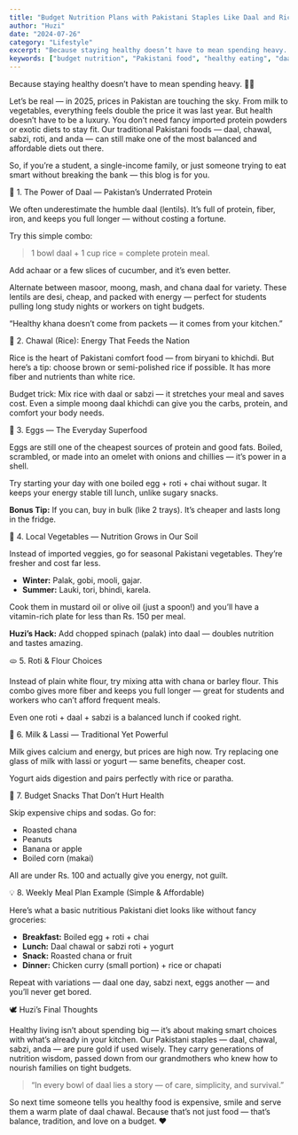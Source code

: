 ```yaml
---
title: "Budget Nutrition Plans with Pakistani Staples Like Daal and Rice"
author: "Huzi"
date: "2024-07-26"
category: "Lifestyle"
excerpt: "Because staying healthy doesn’t have to mean spending heavy. Learn how to create balanced, affordable meals using traditional Pakistani foods like daal, rice, and sabzi."
keywords: ["budget nutrition", "Pakistani food", "healthy eating", "daal chawal", "affordable meals", "student budget", "family budget"]
---
```


Because staying healthy doesn’t have to mean spending heavy. 🍛✨

Let’s be real — in 2025, prices in Pakistan are touching the sky. From milk to vegetables, everything feels double the price it was last year. But health doesn’t have to be a luxury. You don’t need fancy imported protein powders or exotic diets to stay fit.
Our traditional Pakistani foods — daal, chawal, sabzi, roti, and anda — can still make one of the most balanced and affordable diets out there.

So, if you’re a student, a single-income family, or just someone trying to eat smart without breaking the bank — this blog is for you.

🥣 1. The Power of Daal — Pakistan’s Underrated Protein

We often underestimate the humble daal (lentils).
It’s full of protein, fiber, iron, and keeps you full longer — without costing a fortune.

Try this simple combo:

> 1 bowl daal + 1 cup rice = complete protein meal.

Add achaar or a few slices of cucumber, and it’s even better.

Alternate between masoor, moong, mash, and chana daal for variety.
These lentils are desi, cheap, and packed with energy — perfect for students pulling long study nights or workers on tight budgets.

“Healthy khana doesn’t come from packets — it comes from your kitchen.”

🍚 2. Chawal (Rice): Energy That Feeds the Nation

Rice is the heart of Pakistani comfort food — from biryani to khichdi.
But here’s a tip: choose brown or semi-polished rice if possible. It has more fiber and nutrients than white rice.

Budget trick: Mix rice with daal or sabzi — it stretches your meal and saves cost.
Even a simple moong daal khichdi can give you the carbs, protein, and comfort your body needs.

🍳 3. Eggs — The Everyday Superfood

Eggs are still one of the cheapest sources of protein and good fats.
Boiled, scrambled, or made into an omelet with onions and chillies — it’s power in a shell.

Try starting your day with one boiled egg + roti + chai without sugar.
It keeps your energy stable till lunch, unlike sugary snacks.

**Bonus Tip:**
If you can, buy in bulk (like 2 trays). It’s cheaper and lasts long in the fridge.

🥕 4. Local Vegetables — Nutrition Grows in Our Soil

Instead of imported veggies, go for seasonal Pakistani vegetables. They’re fresher and cost far less.

- **Winter:** Palak, gobi, mooli, gajar.
- **Summer:** Lauki, tori, bhindi, karela.

Cook them in mustard oil or olive oil (just a spoon!) and you’ll have a vitamin-rich plate for less than Rs. 150 per meal.

**Huzi’s Hack:** Add chopped spinach (palak) into daal — doubles nutrition and tastes amazing.

🫓 5. Roti & Flour Choices

Instead of plain white flour, try mixing atta with chana or barley flour.
This combo gives more fiber and keeps you full longer — great for students and workers who can’t afford frequent meals.

Even one roti + daal + sabzi is a balanced lunch if cooked right.

🥛 6. Milk & Lassi — Traditional Yet Powerful

Milk gives calcium and energy, but prices are high now.
Try replacing one glass of milk with lassi or yogurt — same benefits, cheaper cost.

Yogurt aids digestion and pairs perfectly with rice or paratha.

🍌 7. Budget Snacks That Don’t Hurt Health

Skip expensive chips and sodas. Go for:

- Roasted chana
- Peanuts
- Banana or apple
- Boiled corn (makai)

All are under Rs. 100 and actually give you energy, not guilt.

💡 8. Weekly Meal Plan Example (Simple & Affordable)

Here’s what a basic nutritious Pakistani diet looks like without fancy groceries:

- **Breakfast:** Boiled egg + roti + chai
- **Lunch:** Daal chawal or sabzi roti + yogurt
- **Snack:** Roasted chana or fruit
- **Dinner:** Chicken curry (small portion) + rice or chapati

Repeat with variations — daal one day, sabzi next, eggs another — and you’ll never get bored.

🕊️ Huzi’s Final Thoughts

Healthy living isn’t about spending big — it’s about making smart choices with what’s already in your kitchen.
Our Pakistani staples — daal, chawal, sabzi, anda — are pure gold if used wisely.
They carry generations of nutrition wisdom, passed down from our grandmothers who knew how to nourish families on tight budgets.

> “In every bowl of daal lies a story — of care, simplicity, and survival.”

So next time someone tells you healthy food is expensive, smile and serve them a warm plate of daal chawal. Because that’s not just food — that’s balance, tradition, and love on a budget. ❤️

